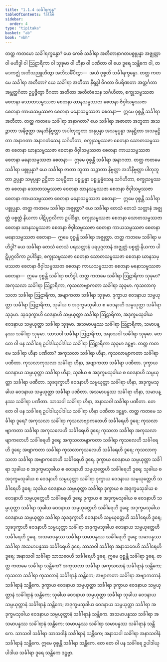 ```yaml
---
title: "1.1.4 သင်္ခါရက္ခန္ဓ"
tableOfContents: false
sidebar:
  order: 4
type: "tipitaka"
basket: "ab"
book: "vbh"
---
```



<DynamicBreadcrumb />

<Division number="20" book="vbh" e="ch" v="30" p="7">

<Paragraph number="35" book="vbh">
တတ္ထ ကတမော သင်္ခါရက္ခန္ဓော? ယေ ကေစိ သင်္ခါရာ အတီတာနာဂတပစ္စုပ္ပန္နာ အဇ္ဈတ္တာ ဝါ ဗဟိဒ္ဓါ ဝါ ဩဠာရိကာ ဝါ သုခုမာ ဝါ ဟီနာ ဝါ ပဏီတာ ဝါ ယေ ဒူရေ သန္တိကေ ဝါ, တဒေကဇ္ဈံ အဘိသညူဟိတွာ အဘိသင်္ခိပိတွာ—  အယံ ဝုစ္စတိ သင်္ခါရက္ခန္ဓော.
</Paragraph>

</Division>
<Division number="21" book="vbh" e="ch" v="30" p="8">

<Paragraph number="36" book="vbh">
တတ္ထ ကတမေ သင်္ခါရာ အတီတာ? ယေ သင်္ခါရာ အတီတာ နိရုဒ္ဓါ ဝိဂတာ ဝိပရိဏတာ အတ္ထင်္ဂတာ အဗ္ဘတ္ထင်္ဂတာ ဥပ္ပဇ္ဇိတွာ ဝိဂတာ အတီတာ အတီတံသေန သင်္ဂဟိတာ, စက္ခုသမ္ဖဿဇာ စေတနာ သောတသမ္ဖဿဇာ စေတနာ ဃာနသမ္ဖဿဇာ စေတနာ ဇိဝှါသမ္ဖဿဇာ စေတနာ ကာယသမ္ဖဿဇာ စေတနာ မနောသမ္ဖဿဇာ စေတနာ—  ဣမေ ဝုစ္စန္တိ သင်္ခါရာ အတီတာ.
</Paragraph>

<Paragraph number="37" book="vbh">
တတ္ထ ကတမေ သင်္ခါရာ အနာဂတာ? ယေ သင်္ခါရာ အဇာတာ အဘူတာ အသဉ္ဇာတာ အနိဗ္ဗတ္တာ အနဘိနိဗ္ဗတ္တာ အပါတုဘူတာ အနုပ္ပန္နာ အသမုပ္ပန္နာ အနုဋ္ဌိတာ အသမုဋ္ဌိတာ အနာဂတာ အနာဂတံသေန သင်္ဂဟိတာ, စက္ခုသမ္ဖဿဇာ စေတနာ သောတသမ္ဖဿဇာ စေတနာ ဃာနသမ္ဖဿဇာ စေတနာ ဇိဝှါသမ္ဖဿဇာ စေတနာ ကာယသမ္ဖဿဇာ စေတနာ မနောသမ္ဖဿဇာ စေတနာ—  ဣမေ ဝုစ္စန္တိ သင်္ခါရာ အနာဂတာ.
</Paragraph>

<Paragraph number="38" book="vbh">
တတ္ထ ကတမေ သင်္ခါရာ ပစ္စုပ္ပန္နာ? ယေ သင်္ခါရာ ဇာတာ ဘူတာ သဉ္ဇာတာ နိဗ္ဗတ္တာ အဘိနိဗ္ဗတ္တာ ပါတုဘူတာ ဥပ္ပန္နာ သမုပ္ပန္နာ ဥဋ္ဌိတာ သမုဋ္ဌိတာ ပစ္စုပ္ပန္နာ ပစ္စုပ္ပန္နံသေန သင်္ဂဟိတာ, စက္ခုသမ္ဖဿဇာ စေတနာ သောတသမ္ဖဿဇာ စေတနာ ဃာနသမ္ဖဿဇာ စေတနာ ဇိဝှါသမ္ဖဿဇာ စေတနာ ကာယသမ္ဖဿဇာ စေတနာ မနောသမ္ဖဿဇာ စေတနာ—  ဣမေ ဝုစ္စန္တိ သင်္ခါရာ ပစ္စုပ္ပန္နာ.
</Paragraph>

</Division>
<Division number="22" book="vbh" e="ch" v="30" p="8">

<Paragraph number="39" book="vbh">
တတ္ထ ကတမေ သင်္ခါရာ အဇ္ဈတ္တာ? ယေ သင်္ခါရာ တေသံ တေသံ သတ္တာနံ အဇ္ဈတ္တံ ပစ္စတ္တံ နိယကာ ပါဋိပုဂ္ဂလိကာ ဥပါဒိန္နာ, စက္ခုသမ္ဖဿဇာ စေတနာ သောတသမ္ဖဿဇာ စေတနာ ဃာနသမ္ဖဿဇာ စေတနာ ဇိဝှါသမ္ဖဿဇာ စေတနာ ကာယသမ္ဖဿဇာ စေတနာ မနောသမ္ဖဿဇာ စေတနာ—  ဣမေ ဝုစ္စန္တိ သင်္ခါရာ အဇ္ဈတ္တာ.
</Paragraph>

<Paragraph number="40" book="vbh">
တတ္ထ ကတမေ သင်္ခါရာ ဗဟိဒ္ဓါ? ယေ သင်္ခါရာ တေသံ တေသံ ပရသတ္တာနံ ပရပုဂ္ဂလာနံ အဇ္ဈတ္တံ ပစ္စတ္တံ နိယကာ ပါဋိပုဂ္ဂလိကာ ဥပါဒိန္နာ, စက္ခုသမ္ဖဿဇာ စေတနာ သောတသမ္ဖဿဇာ စေတနာ ဃာနသမ္ဖဿဇာ စေတနာ ဇိဝှါသမ္ဖဿဇာ စေတနာ ကာယသမ္ဖဿဇာ စေတနာ မနောသမ္ဖဿဇာ စေတနာ—  ဣမေ ဝုစ္စန္တိ သင်္ခါရာ ဗဟိဒ္ဓါ.
</Paragraph>

</Division>
<Division number="23" book="vbh" e="ch" v="30" p="9">

<Paragraph number="41" book="vbh">
တတ္ထ ကတမေ သင်္ခါရာ ဩဠာရိကာ သုခုမာ? အကုသလာ သင်္ခါရာ ဩဠာရိကာ, ကုသလာဗျာကတာ သင်္ခါရာ သုခုမာ. ကုသလာကုသလာ သင်္ခါရာ ဩဠာရိကာ, အဗျာကတာ သင်္ခါရာ သုခုမာ. ဒုက္ခာယ ဝေဒနာယ သမ္ပယုတ္တာ သင်္ခါရာ ဩဠာရိကာ, သုခါယ စ အဒုက္ခမသုခါယ စ ဝေဒနာဟိ သမ္ပယုတ္တာ သင်္ခါရာ သုခုမာ. သုခဒုက္ခာဟိ ဝေဒနာဟိ သမ္ပယုတ္တာ သင်္ခါရာ ဩဠာရိကာ, အဒုက္ခမသုခါယ ဝေဒနာယ သမ္ပယုတ္တာ သင်္ခါရာ သုခုမာ. အသမာပန္နဿ သင်္ခါရာ ဩဠာရိကာ, သမာပန္နဿ သင်္ခါရာ သုခုမာ. သာသဝါ သင်္ခါရာ ဩဠာရိကာ, အနာသဝါ သင်္ခါရာ သုခုမာ. တေ တေ ဝါ ပန သင်္ခါရေ ဥပါဒါယုပါဒါယ သင်္ခါရာ ဩဠာရိကာ သုခုမာ ဒဋ္ဌဗ္ဗာ.
</Paragraph>

</Division>
<Division number="24" book="vbh" e="ch" v="30" p="9">

<Paragraph number="42" book="vbh">
တတ္ထ ကတမေ သင်္ခါရာ ဟီနာ ပဏီတာ? အကုသလာ သင်္ခါရာ ဟီနာ, ကုသလာဗျာကတာ သင်္ခါရာ ပဏီတာ. ကုသလာကုသလာ သင်္ခါရာ ဟီနာ, အဗျာကတာ သင်္ခါရာ ပဏီတာ. ဒုက္ခာယ ဝေဒနာယ သမ္ပယုတ္တာ သင်္ခါရာ ဟီနာ, သုခါယ စ အဒုက္ခမသုခါယ စ ဝေဒနာဟိ သမ္ပယုတ္တာ သင်္ခါရာ ပဏီတာ. သုခဒုက္ခာဟိ ဝေဒနာဟိ သမ္ပယုတ္တာ သင်္ခါရာ ဟီနာ, အဒုက္ခမသုခါယ ဝေဒနာယ သမ္ပယုတ္တာ သင်္ခါရာ ပဏီတာ. အသမာပန္နဿ သင်္ခါရာ ဟီနာ, သမာပန္နဿ သင်္ခါရာ ပဏီတာ. သာသဝါ သင်္ခါရာ ဟီနာ, အနာသဝါ သင်္ခါရာ ပဏီတာ. တေ တေ ဝါ ပန သင်္ခါရေ ဥပါဒါယုပါဒါယ သင်္ခါရာ ဟီနာ ပဏီတာ ဒဋ္ဌဗ္ဗာ.
</Paragraph>

</Division>
<Division number="25" book="vbh" e="ch" v="30" p="9">

<Paragraph number="43" book="vbh">
တတ္ထ ကတမေ သင်္ခါရာ ဒူရေ? အကုသလာ သင်္ခါရာ ကုသလာဗျာကတေဟိ သင်္ခါရေဟိ ဒူရေ; ကုသလာဗျာကတာ သင်္ခါရာ အကုသလေဟိ သင်္ခါရေဟိ ဒူရေ; ကုသလာ သင်္ခါရာ အကုသလာဗျာကတေဟိ သင်္ခါရေဟိ ဒူရေ; အကုသလာဗျာကတာ သင်္ခါရာ ကုသလေဟိ သင်္ခါရေဟိ ဒူရေ; အဗျာကတာ သင်္ခါရာ ကုသလာကုသလေဟိ သင်္ခါရေဟိ ဒူရေ; ကုသလာကုသလာ သင်္ခါရာ အဗျာကတေဟိ သင်္ခါရေဟိ ဒူရေ. ဒုက္ခာယ ဝေဒနာယ သမ္ပယုတ္တာ သင်္ခါရာ သုခါယ စ အဒုက္ခမသုခါယ စ ဝေဒနာဟိ သမ္ပယုတ္တေဟိ သင်္ခါရေဟိ ဒူရေ; သုခါယ စ အဒုက္ခမသုခါယ စ ဝေဒနာဟိ သမ္ပယုတ္တာ သင်္ခါရာ ဒုက္ခာယ ဝေဒနာယ သမ္ပယုတ္တေဟိ သင်္ခါရေဟိ ဒူရေ; သုခါယ ဝေဒနာယ သမ္ပယုတ္တာ သင်္ခါရာ ဒုက္ခာယ စ အဒုက္ခမသုခါယ စ ဝေဒနာဟိ သမ္ပယုတ္တေဟိ သင်္ခါရေဟိ ဒူရေ; ဒုက္ခာယ စ အဒုက္ခမသုခါယ စ ဝေဒနာဟိ သမ္ပယုတ္တာ သင်္ခါရာ သုခါယ ဝေဒနာယ သမ္ပယုတ္တေဟိ သင်္ခါရေဟိ ဒူရေ; အဒုက္ခမသုခါယ ဝေဒနာယ သမ္ပယုတ္တာ သင်္ခါရာ သုခဒုက္ခာဟိ ဝေဒနာဟိ သမ္ပယုတ္တေဟိ သင်္ခါရေဟိ ဒူရေ; သုခဒုက္ခာဟိ ဝေဒနာဟိ သမ္ပယုတ္တာ သင်္ခါရာ အဒုက္ခမသုခါယ ဝေဒနာယ သမ္ပယုတ္တေဟိ သင်္ခါရေဟိ ဒူရေ. အသမာပန္နဿ သင်္ခါရာ သမာပန္နဿ သင်္ခါရေဟိ ဒူရေ; သမာပန္နဿ သင်္ခါရာ အသမာပန္နဿ သင်္ခါရေဟိ ဒူရေ. သာသဝါ သင်္ခါရာ အနာသဝေဟိ သင်္ခါရေဟိ ဒူရေ; အနာသဝါ သင်္ခါရာ သာသဝေဟိ သင်္ခါရေဟိ ဒူရေ. ဣမေ ဝုစ္စန္တိ သင်္ခါရာ ဒူရေ.
</Paragraph>

<Paragraph number="44" book="vbh">
တတ္ထ ကတမေ သင်္ခါရာ သန္တိကေ? အကုသလာ သင်္ခါရာ အကုသလာနံ သင်္ခါရာနံ သန္တိကေ; ကုသလာ သင်္ခါရာ ကုသလာနံ သင်္ခါရာနံ သန္တိကေ; အဗျာကတာ သင်္ခါရာ အဗျာကတာနံ သင်္ခါရာနံ သန္တိကေ. ဒုက္ခာယ ဝေဒနာယ သမ္ပယုတ္တာ သင်္ခါရာ ဒုက္ခာယ ဝေဒနာယ သမ္ပယုတ္တာနံ သင်္ခါရာနံ သန္တိကေ; သုခါယ ဝေဒနာယ သမ္ပယုတ္တာ သင်္ခါရာ သုခါယ ဝေဒနာယ သမ္ပယုတ္တာနံ သင်္ခါရာနံ သန္တိကေ; အဒုက္ခမသုခါယ ဝေဒနာယ သမ္ပယုတ္တာ သင်္ခါရာ အဒုက္ခမသုခါယ ဝေဒနာယ သမ္ပယုတ္တာနံ သင်္ခါရာနံ သန္တိကေ. အသမာပန္နဿ သင်္ခါရာ အသမာပန္နဿ သင်္ခါရာနံ သန္တိကေ; သမာပန္နဿ သင်္ခါရာ သမာပန္နဿ သင်္ခါရာနံ သန္တိကေ. သာသဝါ သင်္ခါရာ သာသဝါနံ သင်္ခါရာနံ သန္တိကေ; အနာသဝါ သင်္ခါရာ အနာသဝါနံ သင်္ခါရာနံ သန္တိကေ. ဣမေ ဝုစ္စန္တိ သင်္ခါရာ သန္တိကေ. တေ တေ ဝါ ပန သင်္ခါရေ ဥပါဒါယုပါဒါယ သင်္ခါရာ ဒူရေ သန္တိကေ ဒဋ္ဌဗ္ဗာ.
</Paragraph>
</Division>